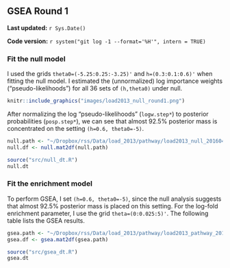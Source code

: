 ## GSEA Round 1 {#load2013-1}

**Last updated:** `r Sys.Date()`

**Code version:** `r system("git log -1 --format='%H'", intern = TRUE)`

### Fit the null model

I used the grids `theta0=(-5.25:0.25:-3.25)'` and `h=(0.3:0.1:0.6)'` when fitting the null model. I estimated the (unnormalized) log importance weights ("pseudo-likelihoods") for all 36 sets of `(h,theta0)` under null. 

```r
knitr::include_graphics("images/load2013_null_round1.png")
```

After normalizing the log "pseudo-likelihoods" (`logw.step*`) to posterior probabilities (`posp.step*`), we can see that almost 92.5% posterior mass is concentrated on the setting `(h=0.6, theta0=-5)`.
```r
null.path <- "~/Dropbox/rss/Data/load_2013/pathway/load2013_null_201604.mat"
null.df <- null.mat2df(null.path)
```

```r
source("src/null_dt.R")
null.dt
```

### Fit the enrichment model

To perform GSEA, I set `(h=0.6, theta0=-5)`, since the null analysis suggests that almost 92.5% posterior mass is placed on this setting. For the log-fold enrichment parameter, I use the grid `theta=(0:0.025:5)'`. The following table lists the GSEA results. 
```r
gsea.path <- "~/Dropbox/rss/Data/load_2013/pathway/load2013_pathway_201604.mat"
gsea.df <- gsea.mat2df(gsea.path) 
```

```r
source("src/gsea_dt.R")
gsea.dt
```


